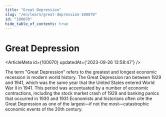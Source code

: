 ```yaml
---
title: "Great Depression"
slug: "/en/learn/great-depression-100070"
id: "100070"
hide_table_of_contents: true
---
```



# Great Depression

<ArticleMeta id={100070} updatedAt={'2023-09-26 13:58:47'} />
<div className='border-solid border-b border-t-0 my-4 border-[var(--ifm-color-gray-300)]' />

The term "Great Depression" refers to the greatest and longest economic recession in modern world history. The Great Depression ran between 1929 and 1941, which was the same year that the United States entered World War II in 1941. This period was accentuated by a number of economic contractions, including the stock market crash of 1929 and banking panics that occurred in 1930 and 1931.Economists and historians often cite the Great Depression as one of the largest—if not the most—catastrophic economic events of the 20th century.
